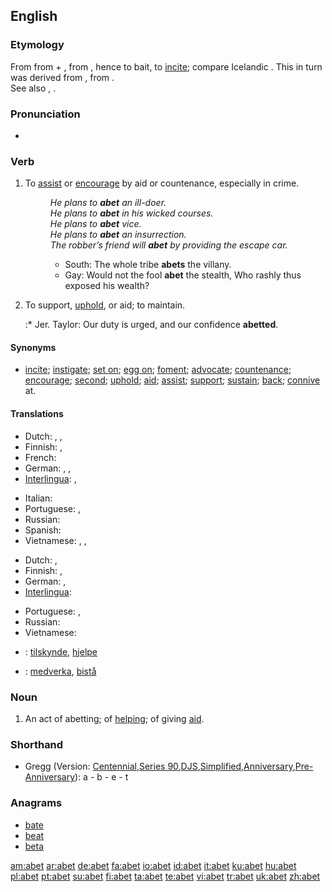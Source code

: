 ==English==

===Etymology===
From {{etyl|fro|en}} {{term|abeter|lang=fro}} from {{term|a-|lang=fro}} + {{term|beter||to bait an animal|lang=fro}}, from {{etyl|non|en}} {{term|beīta||to cause to bite|lang=non}}, hence to bait, to [[incite]]; compare Icelandic {{term|beita||to set dogs on, to feed|lang=is}}. This in turn was derived from {{proto|Germanic|baitjan|lang=en}}, from {{proto|Indo-European|bheid-|to split|lang=en}}.
<br>See also {{term|bait}}, {{term|bet}}.

===Pronunciation===
* {{a|RP}} {{IPA|/əˈbɛt/}}
*: {{rhymes|ɛt}}

===Verb===
{{en-verb|abet|t|ing}}

# {{transitive}} To [[assist]] or [[encourage]] by aid or countenance, especially in crime.
#: ''He plans to '''abet''' an ill-doer.''
#: ''He plans to '''abet''' in his wicked courses.''
#: ''He plans to '''abet''' vice.''
#: ''He plans to '''abet''' an insurrection.''
#: ''The robber’s friend will '''abet''' by providing the escape car.''
#:* South: The whole tribe '''abets''' the villany.
#:* Gay: Would not the fool '''abet''' the stealth, Who rashly thus exposed his wealth?
# {{transitive}} To support, [[uphold]], or aid; to maintain.
#:* Jer. Taylor: Our duty is urged, and our confidence '''abetted'''.

====Synonyms====
* {{sense|to instigate or encourage by aid or countenance}} [[incite]]; [[instigate]]; [[set on]]; [[egg on]]; [[foment]]; [[advocate]]; [[countenance]]; [[encourage]]; [[second]]; [[uphold]]; [[aid]]; [[assist]]; [[support]]; [[sustain]]; [[back]]; [[connive]] at.

====Translations====
{{trans-top|to assist or encourage in crime}}
* Dutch: {{t+|nl|aansporen}}, {{t+|nl|aanmoedigen}}, {{t|nl|ophitsen}}
* Finnish: {{t+|fi|yllyttää}}, {{t+|fi|avustaa}}
* French: {{t+|fr|encourager}}
* German: {{t-|de|ermutigen}}, {{t+|de|aufhetzen}}, {{t+|de|anstiften}}
* [[Interlingua]]: {{t-|ia|incitar|xs=Interlingua}}, {{t|ia|incorariar|xs=Interlingua}}
{{trans-mid}}
* Italian: {{t+|it|incoraggiare}}
* Portuguese: {{t+|pt|incitar}}, {{t+|pt|instigar}}
* Russian: {{t+|ru|подстрекать|tr=podstrekát'|sc=Cyrl}}
* Spanish: {{t+|es|incitar}}
* Vietnamese: {{t|vi|xúi bẩy|xs=Vietnamese}}, {{t|vi|xúi giục|xs=Vietnamese}}, {{t|vi|khích|xs=Vietnamese}}
{{trans-bottom}}

{{trans-top|to support, uphold, or aid}}
* Dutch: {{t+|nl|bijstaan}}, {{t+|nl|ondersteunen}}
* Finnish: {{t+|fi|tukea}}, {{t-|fi|ylläpitää}}
* German: {{t+|de|stützen}}, {{t+|de|helfen}}
* [[Interlingua]]: {{t|ia|adjutar|xs=Interlingua}}
{{trans-mid}}
* Portuguese: {{t+|pt|assistir}}, {{t+|pt|ajudar}}
* Russian: {{t+|ru|поддерживать|tr=poddérživat'|sc=Cyrl}}
* Vietnamese: {{t+|vi|tiếp tay|xs=Vietnamese}}
{{trans-bottom}}

{{checktrans-top}}
* {{ttbc|Norwegian}}: [[tilskynde]], [[hjelpe]]
{{trans-mid}}
* {{ttbc|Swedish}}: [[medverka]], [[bistå]]
{{trans-bottom}}

===Noun===
{{en-noun}}

# {{obsolete}} An act of abetting; of [[help]]ing; of giving [[aid]].

===Shorthand===
* Gregg (Version: [http://en.wikipedia.org/wiki/Gregg_Shorthand#Centennial_Gregg_Shorthand Centennial],[http://en.wikipedia.org/wiki/Gregg_Shorthand#Series_90_Gregg_Shorthand  Series 90],[http://en.wikipedia.org/wiki/Gregg_Shorthand#Diamond_Jubilee_Gregg_Shorthand  DJS],[http://en.wikipedia.org/wiki/Gregg_Shorthand#Simplified_Gregg_Shorthand Simplified],[http://en.wikipedia.org/wiki/Gregg_Shorthand#Anniversary_Gregg_Shorthand Anniversary],[http://en.wikipedia.org/wiki/Gregg_Shorthand#Pre-Anniversary_Gregg_Shorthand Pre-Anniversary]): a - b - e - t

===Anagrams===
* [[bate]]
* [[beat]]
* [[beta]]

[[am:abet]]
[[ar:abet]]
[[de:abet]]
[[fa:abet]]
[[io:abet]]
[[id:abet]]
[[it:abet]]
[[ku:abet]]
[[hu:abet]]
[[pl:abet]]
[[pt:abet]]
[[su:abet]]
[[fi:abet]]
[[ta:abet]]
[[te:abet]]
[[vi:abet]]
[[tr:abet]]
[[uk:abet]]
[[zh:abet]]